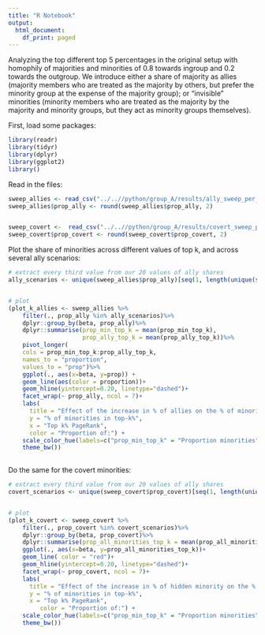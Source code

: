 ```yaml
---
title: "R Notebook"
output:
  html_document:
    df_print: paged
---
```


Analyzing the top different top 5 percentages in the original setup with
homophily of majorities and minorities of 0.8 towards ingroup and 0.2 towards the 
outgroup. We introduce either a share of majority as allies (majority members
who are treated as the majority by others, but prefer the minority group at the
expense of the majority group); or "invisible" minorities (minority members who
are treated as the majority by the majority and minority groups, but they
act as minority groups themselves).

First, load some packages:
```r
library(readr)
library(tidyr)
library(dplyr)
library(ggplot2)
library()
```

Read in the files:
```r
sweep_allies <- read_csv("../..//python/group_A/results/ally_sweep_per_top_k_100_reps.csv")
sweep_allies$prop_ally <- round(sweep_allies$prop_ally, 2)


sweep_covert <-  read_csv("../..//python/group_A/results/covert_sweep_per_beta_100_reps.csv")
sweep_covert$prop_covert <- round(sweep_covert$prop_covert, 2)
```

Plot the share of minorities across different values of top k, and across
several ally scenarios:
```r

# extract every third value from our 20 values of ally shares
ally_scenarios <- unique(sweep_allies$prop_ally)[seq(1, length(unique(sweep_allies$prop_ally)), 3)]


# plot
(plot_k_allies <- sweep_allies %>%
    filter(., prop_ally %in% ally_scenarios)%>%
    dplyr::group_by(beta, prop_ally)%>%
    dplyr::summarise(prop_min_top_k = mean(prop_min_top_k),
                     prop_ally_top_k = mean(prop_ally_top_k))%>%
    pivot_longer(
    cols = prop_min_top_k:prop_ally_top_k,
    names_to = "proportion",
    values_to = "prop")%>%
    ggplot(., aes(x=beta, y=prop)) +
    geom_line(aes(color = proportion))+
    geom_hline(yintercept=0.20, linetype="dashed")+
    facet_wrap(~ prop_ally, ncol = 7)+
    labs(
      title = "Effect of the increase in % of allies on the % of minorities/allies in top k  - by varying k",
      y = "% of minorities in top-k%",
      x = "Top k% PageRank",
      color = "Proportion of:") +
    scale_color_hue(labels=c("prop_min_top_k" = "Proportion minorities", "prop_ally_top_k"="Proportion allies"))+
    theme_bw())
  
```

Do the same for the covert minorities:
```r
# extract every third value from our 20 values of ally shares
covert_scenarios <- unique(sweep_covert$prop_covert)[seq(1, length(unique(sweep_covert$prop_covert)), 3)]


# plot
(plot_k_covert <- sweep_covert %>%
    filter(., prop_covert %in% covert_scenarios)%>%
    dplyr::group_by(beta, prop_covert)%>%
    dplyr::summarise(prop_all_minorities_top_k = mean(prop_all_minorities_top_k) )%>%
    ggplot(., aes(x=beta, y=prop_all_minorities_top_k))+
    geom_line( color = "red")+
    geom_hline(yintercept=0.20, linetype="dashed")+
    facet_wrap(~ prop_covert, ncol = 7)+
    labs(
      title = "Effect of the increase in % of hidden minority on the % of all minorities in top k  - by varying k",
      y = "% of minorities in top-k%",
      x = "Top k% PageRank",
         color = "Proportion of:") +
    scale_color_hue(labels=c("prop_min_top_k" = "Proportion minorities", "prop_ally_top_k"="Proportion allies"))+
    theme_bw())
```

